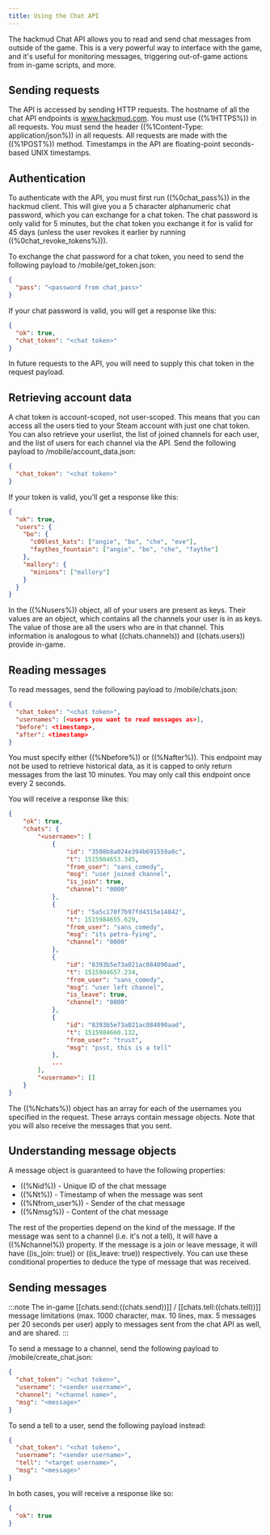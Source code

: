 ```yaml
---
title: Using the Chat API
---
```


The hackmud Chat API allows you to read and send chat messages from outside of the game. This is a very powerful way to interface with the game, and it's useful for monitoring messages, triggering out-of-game actions from in-game scripts, and more.

## Sending requests

The API is accessed by sending HTTP requests. The hostname of all the chat API endpoints is www.hackmud.com. You must use ((%1HTTPS%)) in all requests. You must send the header ((%1Content-Type: application/json%)) in all requests. All requests are made with the ((%1POST%)) method. Timestamps in the API are floating-point seconds-based UNIX timestamps.

## Authentication

To authenticate with the API, you must first run ((%0chat_pass%)) in the hackmud client. This will give you a 5 character alphanumeric chat password, which you can exchange for a chat token. The chat password is only valid for 5 minutes, but the chat token you exchange it for is valid for 45 days (unless the user revokes it earlier by running ((%0chat_revoke_tokens%))).

To exchange the chat password for a chat token, you need to send the following payload to <span class="color-tag" data-tag="1">/mobile/get_token.json</span>:

```json
{
  "pass": "<password from chat_pass>"
}
```

If your chat password is valid, you will get a response like this:

```json
{
  "ok": true,
  "chat_token": "<chat token>"
}
```

In future requests to the API, you will need to supply this chat token in the request payload.

## Retrieving account data

A chat token is account-scoped, not user-scoped. This means that you can access all the users tied to your Steam account with just one chat token. You can also retrieve your userlist, the list of joined channels for each user, and the list of users for each channel via the API. Send the following payload to <span class="color-tag" data-tag="1">/mobile/account_data.json</span>:

```json
{
  "chat_token": "<chat token>"
}
```

If your token is valid, you'll get a response like this:

```json
{
  "ok": true,
  "users": {
    "bo": {
      "c00lest_kats": ["angie", "bo", "che", "eve"],
      "faythes_fountain": ["angie", "bo", "che", "faythe"]
    },
    "mallory": {
      "minions": ["mallory"]
    }
  }
}
```

In the ((%Nusers%)) object, all of your users are present as keys. Their values are an object, which contains all the channels your user is in as keys. The value of those are all the users who are in that channel. This information is analogous to what ((chats.channels)) and ((chats.users)) provide in-game.

## Reading messages

To read messages, send the following payload to <span class="color-tag" data-tag="1">/mobile/chats.json</span>:

```json
{
  "chat_token": "<chat token>",
  "usernames": [<users you want to read messages as>],
  "before": <timestamp>,
  "after": <timestamp>
}
```

You must specify either ((%Nbefore%)) or ((%Nafter%)). This endpoint may not be used to retrieve historical data, as it is capped to only return messages from the last 10 minutes. You may only call this endpoint once every 2 seconds.

You will receive a response like this:

```json
{
    "ok": true,
    "chats": {
        "<username>": [
            {
                "id": "3598b8a024e394b691559a8c",
                "t": 1515984653.345,
                "from_user": "sans_comedy",
                "msg": "user joined channel",
                "is_join": true,
                "channel": "0000"
            },
            {
                "id": "5a5c170f7b97fd4315e14842",
                "t": 1515984655.629,
                "from_user": "sans_comedy",
                "msg": "its petra-fying",
                "channel": "0000"
            },
            {
                "id": "8393b5e73a021ac084090aad",
                "t": 1515984657.234,
                "from_user": "sans_comedy",
                "msg": "user left channel",
                "is_leave": true,
                "channel": "0000"
            },
            {
                "id": "8393b5e73a021ac084090aad",
                "t": 1515984660.132,
                "from_user": "trust",
                "msg": "psst, this is a tell"
            },
            ...
        ],
        "<username>": []
    }
}
```

The ((%Nchats%)) object has an array for each of the usernames you specified in the request. These arrays contain message objects. Note that you will also receive the messages that you sent.

## Understanding message objects

A message object is guaranteed to have the following properties:

- ((%Nid%)) - Unique ID of the chat message
- ((%Nt%)) - Timestamp of when the message was sent
- ((%Nfrom_user%)) - Sender of the chat message
- ((%Nmsg%)) - Content of the chat message

The rest of the properties depend on the kind of the message. If the message was sent to a channel (i.e. it's not a tell), it will have a ((%Nchannel%)) property. If the message is a join or leave message, it will have ((is_join: true)) or ((is_leave: true)) respectively. You can use these conditional properties to deduce the type of message that was received.

## Sending messages

:::note
The in-game [[chats.send:((chats.send))]] / [[chats.tell:((chats.tell))]] message limitations (max. 1000 character, max. 10 lines, max. 5 messages per 20 seconds per user) apply to messages sent from the chat API as well, and are shared.
:::

To send a message to a channel, send the following payload to <span class="color-tag" data-tag="1">/mobile/create_chat.json</span>:

```json
{
  "chat_token": "<chat token>",
  "username": "<sender username>",
  "channel": "<channel name>",
  "msg": "<message>"
}
```

To send a tell to a user, send the following payload instead:

```json
{
  "chat_token": "<chat token>",
  "username": "<sender username>",
  "tell": "<target username>",
  "msg": "<message>"
}
```

In both cases, you will receive a response like so:

```json
{
  "ok": true
}
```

